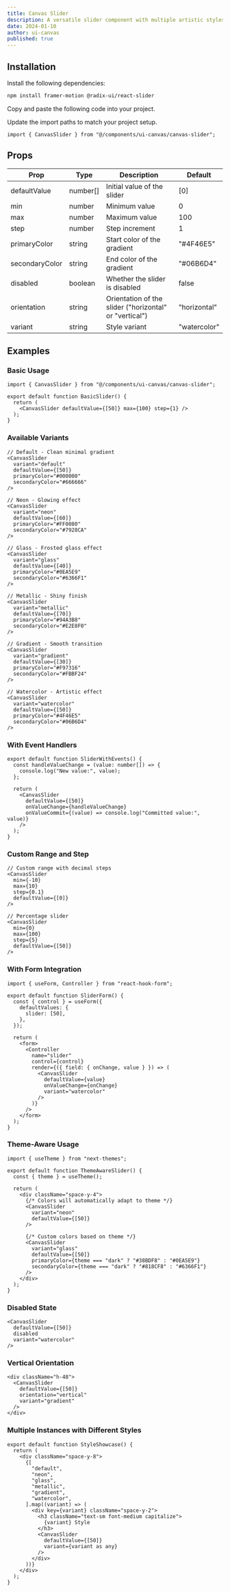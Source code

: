 ```yaml
---
title: Canvas Slider
description: A versatile slider component with multiple artistic styles and interactive animations
date: 2024-01-10
author: ui-canvas
published: true
---
```


<ComponentPreview name="canvas-slider-demo" />

## Installation

<Steps>

<Step>Install the following dependencies:</Step>

```bash
npm install framer-motion @radix-ui/react-slider
```

<Step>Copy and paste the following code into your project.</Step>

<ComponentSource name="canvas-slider" />

<Step>Update the import paths to match your project setup.</Step>

```tsx
import { CanvasSlider } from "@/components/ui-canvas/canvas-slider";
```

</Steps>

## Props

| Prop           | Type     | Description                                            | Default      |
| -------------- | -------- | ------------------------------------------------------ | ------------ |
| defaultValue   | number[] | Initial value of the slider                            | [0]          |
| min            | number   | Minimum value                                          | 0            |
| max            | number   | Maximum value                                          | 100          |
| step           | number   | Step increment                                         | 1            |
| primaryColor   | string   | Start color of the gradient                            | "#4F46E5"    |
| secondaryColor | string   | End color of the gradient                              | "#06B6D4"    |
| disabled       | boolean  | Whether the slider is disabled                         | false        |
| orientation    | string   | Orientation of the slider ("horizontal" or "vertical") | "horizontal" |
| variant        | string   | Style variant                                          | "watercolor" |

## Examples

### Basic Usage

```tsx
import { CanvasSlider } from "@/components/ui-canvas/canvas-slider";

export default function BasicSlider() {
  return (
    <CanvasSlider defaultValue={[50]} max={100} step={1} />
  );
}
```

### Available Variants

```tsx
// Default - Clean minimal gradient
<CanvasSlider
  variant="default"
  defaultValue={[50]}
  primaryColor="#000000"
  secondaryColor="#666666"
/>

// Neon - Glowing effect
<CanvasSlider
  variant="neon"
  defaultValue={[60]}
  primaryColor="#FF0080"
  secondaryColor="#7928CA"
/>

// Glass - Frosted glass effect
<CanvasSlider
  variant="glass"
  defaultValue={[40]}
  primaryColor="#0EA5E9"
  secondaryColor="#6366F1"
/>

// Metallic - Shiny finish
<CanvasSlider
  variant="metallic"
  defaultValue={[70]}
  primaryColor="#94A3B8"
  secondaryColor="#E2E8F0"
/>

// Gradient - Smooth transition
<CanvasSlider
  variant="gradient"
  defaultValue={[30]}
  primaryColor="#F97316"
  secondaryColor="#FBBF24"
/>

// Watercolor - Artistic effect
<CanvasSlider
  variant="watercolor"
  defaultValue={[50]}
  primaryColor="#4F46E5"
  secondaryColor="#06B6D4"
/>
```

### With Event Handlers

```tsx
export default function SliderWithEvents() {
  const handleValueChange = (value: number[]) => {
    console.log("New value:", value);
  };

  return (
    <CanvasSlider
      defaultValue={[50]}
      onValueChange={handleValueChange}
      onValueCommit={(value) => console.log("Committed value:", value)}
    />
  );
}
```

### Custom Range and Step

```tsx
// Custom range with decimal steps
<CanvasSlider
  min={-10}
  max={10}
  step={0.1}
  defaultValue={[0]}
/>

// Percentage slider
<CanvasSlider
  min={0}
  max={100}
  step={5}
  defaultValue={[50]}
/>
```

### With Form Integration

```tsx
import { useForm, Controller } from "react-hook-form";

export default function SliderForm() {
  const { control } = useForm({
    defaultValues: {
      slider: [50],
    },
  });

  return (
    <form>
      <Controller
        name="slider"
        control={control}
        render={({ field: { onChange, value } }) => (
          <CanvasSlider
            defaultValue={value}
            onValueChange={onChange}
            variant="watercolor"
          />
        )}
      />
    </form>
  );
}
```

### Theme-Aware Usage

```tsx
import { useTheme } from "next-themes";

export default function ThemeAwareSlider() {
  const { theme } = useTheme();

  return (
    <div className="space-y-4">
      {/* Colors will automatically adapt to theme */}
      <CanvasSlider
        variant="neon"
        defaultValue={[50]}
      />

      {/* Custom colors based on theme */}
      <CanvasSlider
        variant="glass"
        defaultValue={[50]}
        primaryColor={theme === "dark" ? "#38BDF8" : "#0EA5E9"}
        secondaryColor={theme === "dark" ? "#818CF8" : "#6366F1"}
      />
    </div>
  );
}
```

### Disabled State

```tsx
<CanvasSlider
  defaultValue={[50]}
  disabled
  variant="watercolor"
/>
```

### Vertical Orientation

```tsx
<div className="h-48">
  <CanvasSlider
    defaultValue={[50]}
    orientation="vertical"
    variant="gradient"
  />
</div>
```

### Multiple Instances with Different Styles

```tsx
export default function StyleShowcase() {
  return (
    <div className="space-y-8">
      {[
        "default",
        "neon",
        "glass",
        "metallic",
        "gradient",
        "watercolor",
      ].map((variant) => (
        <div key={variant} className="space-y-2">
          <h3 className="text-sm font-medium capitalize">
            {variant} Style
          </h3>
          <CanvasSlider
            defaultValue={[50]}
            variant={variant as any}
          />
        </div>
      ))}
    </div>
  );
}
```
